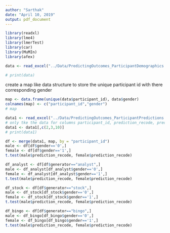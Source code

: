 ```yaml
---
author: "Sarthak"
date: "April 10, 2019"
output: pdf_document
---
```

<!-- load the data -->
```r
library(readxl)
library(lme4)
library(lmerTest)
library(car)
library(MuMIn)
library(afex)
```

```r
data <- read_excel("../Data/PredictingOutcomes_ParticipantDemographics.xlsx", sheet = "Study 1A")

# print(data)
```

create a map like data structure to store the unique participant id with there corresponding gender
```r
map <- data.frame(unique(data$participant_id), data$gender)
colnames(map) <- c("participant_id","gender")
# map
```

```r
data1 <- read_excel("../Data/PredictingOutcomes_ParticipantPredictions.xlsx", sheet = "Study 1A")
# only tke the data for columns participant_id, prediction_recode, prediction_recode
data1 <- data1[,c(2,3,10)]
# print(data1)
```

```r

df <- merge(data1, map, by = "participant_id")
male <- df[df$gender=='0',]
female <- df[df$gender=='1',]
t.test(male$prediction_recode, female$prediction_recode)
```
    
```r
df_analyst <- df[df$generator=="analyst",]
male <- df_analyst[df_analyst$gender=='0',]
female <- df_analyst[df_analyst$gender=='1',]
t.test(male$prediction_recode, female$prediction_recode)
```

```r
df_stock <- df[df$generator=="stock",]
male <- df_stock[df_stock$gender=='0',]
female <- df_stock[df_stock$gender=='1',]
t.test(male$prediction_recode, female$prediction_recode)
```

```r
df_bingo <- df[df$generator=="bingo",]
male <- df_bingo[df_bingo$gender=='0',]
female <- df_bingo[df_bingo$gender=='1',]
t.test(male$prediction_recode, female$prediction_recode)
```





